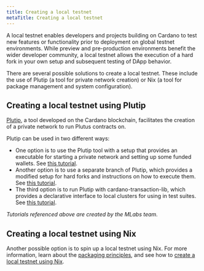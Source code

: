 ```yaml
---
title: Creating a local testnet 
metaTitle: Creating a local testnet 
---
```


A local testnet enables developers and projects building on Cardano to test new features or functionality prior to deployment on global testnet environments. While preview and pre-production environments benefit the wider developer community, a local testnet allows the execution of a hard fork in your own setup and subsequent testing of DApp behavior.

There are several possible solutions to create a local testnet. These include the use of Plutip (a tool for private network creation) or Nix (a tool for package management and system configuration).

## Creating a local testnet using Plutip

[Plutip](https://github.com/mlabs-haskell/plutip), a tool developed on the Cardano blockchain, facilitates the creation of a private network to run Plutus contracts on.

Plutip can be used in two different ways:

-   One option is to use the Plutip tool with a setup that provides an executable for starting a private network and setting up some funded wallets. See [this tutorial](https://github.com/mlabs-haskell/plutip/tree/master/local-cluster).
-   Another option is to use a separate branch of Plutip, which provides a modified setup for hard forks and instructions on how to execute them. See [this tutorial](https://github.com/mlabs-haskell/plutip/blob/vasil-local-cluster-cabal-build/vasil-hardfork.md).
-   The third option is to run Plutip with cardano-transaction-lib, which provides a declarative interface to local clusters for using in test suites. See  [this tutorial](https://github.com/Plutonomicon/cardano-transaction-lib/blob/develop/doc/plutip-testing.md).
    
*Tutorials referenced above are created by the MLabs team.*

## Creating a local testnet using Nix

Another possible option is to spin up a local testnet using Nix. For more information, learn about the [packaging principles](https://github.com/input-output-hk/cardano-world/blob/master/docs/explain/packaging-principles.md), and see how to [create a local testnet using Nix](https://github.com/input-output-hk/cardano-world/blob/master/docs/explain/create-testnet.md).
